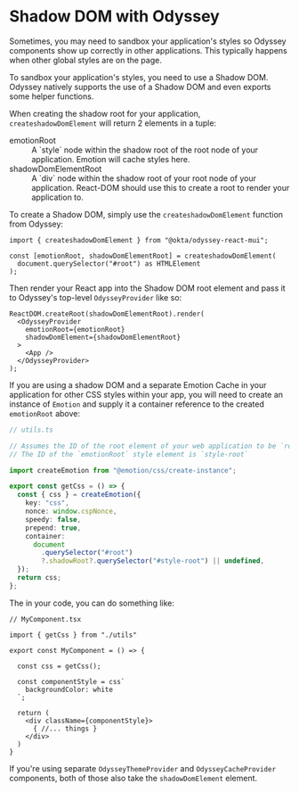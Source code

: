 
<Meta title="Installation/Shadow DOM" />

# Shadow DOM with Odyssey

Sometimes, you may need to sandbox your application's styles so Odyssey components show up correctly in other applications. This typically happens when other global styles are on the page.

To sandbox your application's styles, you need to use a Shadow DOM. Odyssey natively supports the use of a Shadow DOM and even exports some helper functions.

When creating the shadow root for your application, `createshadowDomElement` will return 2 elements in a tuple:

<dl>
  <dt>emotionRoot</dt>
  <dd>A `style` node within the shadow root of the root node of your application. Emotion will cache styles here.</dd>

  <dt>shadowDomElementRoot</dt>
  <dd>A `div` node within the shadow root of your root node of your application. React-DOM should use this to create a root to render your application to.</dd>
</dl>

To create a Shadow DOM, simply use the `createshadowDomElement` function from Odyssey:

```tsx
import { createshadowDomElement } from "@okta/odyssey-react-mui";

const [emotionRoot, shadowDomElementRoot] = createshadowDomElement(
  document.querySelector("#root") as HTMLElement
);
```

Then render your React app into the Shadow DOM root element and pass it to Odyssey's top-level `OdysseyProvider` like so:

```tsx
ReactDOM.createRoot(shadowDomElementRoot).render(
  <OdysseyProvider
    emotionRoot={emotionRoot}
    shadowDomElement={shadowDomElementRoot}
  >
    <App />
  </OdysseyProvider>
);
```

If you are using a shadow DOM and a separate Emotion Cache in your application for other CSS styles within your app, you will need to create an instance of `Emotion`
and supply it a container reference to the created `emotionRoot` above:

```ts
// utils.ts

// Assumes the ID of the root element of your web application to be `root`
// The ID of the `emotionRoot` style element is `style-root`

import createEmotion from "@emotion/css/create-instance";

export const getCss = () => {
  const { css } = createEmotion({
    key: "css",
    nonce: window.cspNonce,
    speedy: false,
    prepend: true,
    container:
      document
        .querySelector("#root")
        ?.shadowRoot?.querySelector("#style-root") || undefined,
  });
  return css;
};
```

The in your code, you can do something like:

```tsx
// MyComponent.tsx

import { getCss } from "./utils"

export const MyComponent = () => {

  const css = getCss();

  const componentStyle = css`
    backgroundColor: white
  `;

  return (
    <div className={componentStyle}>
      { //... things }
    </div>
  )
}
```

If you're using separate `OdysseyThemeProvider` and `OdysseyCacheProvider` components, both of those also take the `shadowDomElement` element.
